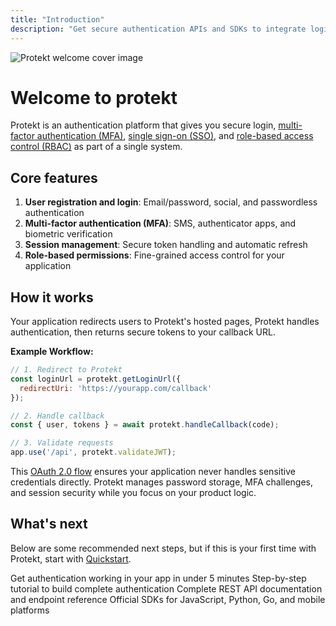 ```yaml
---
title: "Introduction"
description: "Get secure authentication APIs and SDKs to integrate login, MFA, SSO and RBAC into your app in minutes."
---
```


<img src="/images/protekt intro.png" alt="Protekt welcome cover image" className="rounded-lg shadow-lg" />


# Welcome to protekt

Protekt is an authentication platform that gives you secure login, [multi-factor authentication (MFA)](/support/glossary#mfa-multi-factor-authentication), [single sign-on (SSO)](/support/glossary#sso-single-sign-on), and [role-based access control (RBAC)](/support/glossary#rbac-role-based-access-control) as part of a single system. 
## Core features

1. **User registration and login**: Email/password, social, and passwordless authentication
2. **Multi-factor authentication (MFA)**: SMS, authenticator apps, and biometric verification
3. **Session management**: Secure token handling and automatic refresh
4. **Role-based permissions**: Fine-grained access control for your application


## How it works

Your application redirects users to Protekt's hosted pages, Protekt handles authentication, then returns secure tokens to your callback URL.

**Example Workflow:**

```javascript server.js
// 1. Redirect to Protekt
const loginUrl = protekt.getLoginUrl({
  redirectUri: 'https://yourapp.com/callback'
});

// 2. Handle callback
const { user, tokens } = await protekt.handleCallback(code);

// 3. Validate requests
app.use('/api', protekt.validateJWT);
```

This [OAuth 2.0 flow](/support/glossary#oauth-and-flows) ensures your application never handles sensitive credentials directly. Protekt manages password storage, MFA challenges, and session security while you focus on your product logic.


## What's next

Below are some recommended next steps, but if this is your first time with Protekt, start with [Quickstart](/getting-started/quickstart).

<CardGroup cols={2}>
  <Card
    title="Quickstart"
    icon="rocket"
    href="getting-started/quickstart"
  >
    Get authentication working in your app in under 5 minutes
  </Card>
  <Card
    title="Tutorials"
    icon="book-open"
    href="/tutorials/first-integration"
  >
    Step-by-step tutorial to build complete authentication
  </Card>
  <Card
    title="API Reference"
    icon="code"
    href="/reference/api-overview"
  >
    Complete REST API documentation and endpoint reference
  </Card>
  <Card
    title="SDK Libraries"
    icon="box"
    href="/sdks/javascript"
  >
    Official SDKs for JavaScript, Python, Go, and mobile platforms
  </Card>
</CardGroup>
